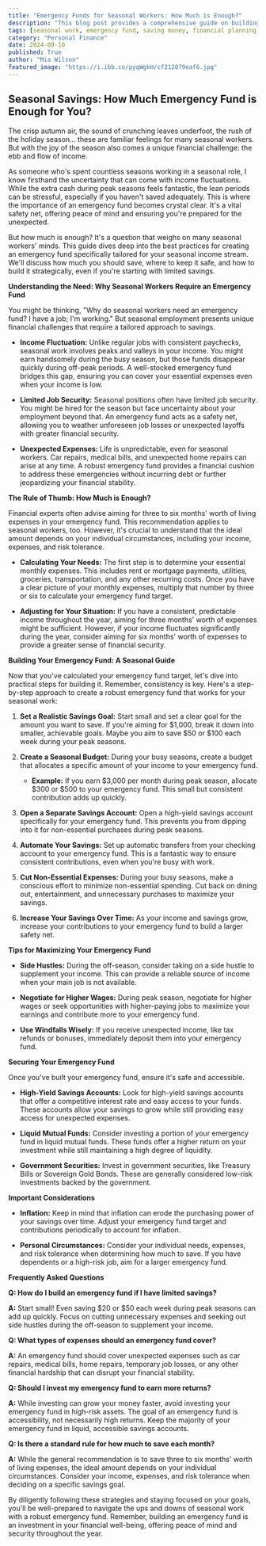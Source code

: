 ```yaml
---
title: "Emergency Funds for Seasonal Workers: How Much is Enough?"
description: "This blog post provides a comprehensive guide on building an emergency fund specifically tailored for seasonal workers. It explores why seasonal workers need emergency funds, how much to save, and practical strategies for building and maintaining a safety net."
tags: [seasonal work, emergency fund, saving money, financial planning, budgeting, personal finance, income fluctuation, financial security, seasonal employment, side hustle]
category: "Personal Finance"
date: 2024-09-10
published: True
author: "Mia Wilson"
featured_image: "https://i.ibb.co/pyqWgkH/cf212079eaf6.jpg"
---
```


##  Seasonal Savings: How Much Emergency Fund is Enough for You?

The crisp autumn air, the sound of crunching leaves underfoot, the rush of the holiday season... these are familiar feelings for many seasonal workers. But with the joy of the season also comes a unique financial challenge: the ebb and flow of income. 

As someone who's spent countless seasons working in a seasonal role, I know firsthand the uncertainty that can come with income fluctuations.  While the extra cash during peak seasons feels fantastic, the lean periods can be stressful, especially if you haven't saved adequately.  This is where the importance of an emergency fund becomes crystal clear.  It's a vital safety net, offering peace of mind and ensuring you're prepared for the unexpected.

But how much is enough?  It's a question that weighs on many seasonal workers' minds.  This guide dives deep into the best practices for creating an emergency fund specifically tailored for your seasonal income stream.  We'll discuss how much you should save, where to keep it safe, and how to build it strategically, even if you're starting with limited savings. 

**Understanding the Need: Why Seasonal Workers Require an Emergency Fund**

You might be thinking, "Why do seasonal workers need an emergency fund? I have a job; I'm working."  But seasonal employment presents unique financial challenges that require a tailored approach to savings.

* **Income Fluctuation:** Unlike regular jobs with consistent paychecks, seasonal work involves peaks and valleys in your income.  You might earn handsomely during the busy season, but those funds disappear quickly during off-peak periods.  A well-stocked emergency fund bridges this gap, ensuring you can cover your essential expenses even when your income is low.

* **Limited Job Security:** Seasonal positions often have limited job security.  You might be hired for the season but face uncertainty about your employment beyond that.  An emergency fund acts as a safety net, allowing you to weather unforeseen job losses or unexpected layoffs with greater financial security.

* **Unexpected Expenses:** Life is unpredictable, even for seasonal workers.  Car repairs, medical bills, and unexpected home repairs can arise at any time.  A robust emergency fund provides a financial cushion to address these emergencies without incurring debt or further jeopardizing your financial stability.

**The Rule of Thumb: How Much is Enough?**

Financial experts often advise aiming for three to six months' worth of living expenses in your emergency fund.  This recommendation applies to seasonal workers, too.  However, it's crucial to understand that the ideal amount depends on your individual circumstances, including your income, expenses, and risk tolerance.  

* **Calculating Your Needs:**  The first step is to determine your essential monthly expenses.  This includes rent or mortgage payments, utilities, groceries, transportation, and any other recurring costs.  Once you have a clear picture of your monthly expenses, multiply that number by three or six to calculate your emergency fund target. 

* **Adjusting for Your Situation:**  If you have a consistent, predictable income throughout the year, aiming for three months' worth of expenses might be sufficient.  However, if your income fluctuates significantly during the year, consider aiming for six months' worth of expenses to provide a greater sense of financial security.

**Building Your Emergency Fund: A Seasonal Guide**

Now that you've calculated your emergency fund target, let's dive into practical steps for building it.  Remember, consistency is key.  Here's a step-by-step approach to create a robust emergency fund that works for your seasonal work:

1. **Set a Realistic Savings Goal:**   Start small and set a clear goal for the amount you want to save. If you're aiming for $1,000, break it down into smaller, achievable goals. Maybe you aim to save $50 or $100 each week during your peak seasons.

2. **Create a Seasonal Budget:**   During your busy seasons, create a budget that allocates a specific amount of your income to your emergency fund.  

    * **Example:**  If you earn $3,000 per month during peak season, allocate $300 or $500 to your emergency fund. This small but consistent contribution adds up quickly.

3. **Open a Separate Savings Account:**  Open a high-yield savings account specifically for your emergency fund.  This prevents you from dipping into it for non-essential purchases during peak seasons.  

4. **Automate Your Savings:** Set up automatic transfers from your checking account to your emergency fund.  This is a fantastic way to ensure consistent contributions, even when you're busy with work.

5. **Cut Non-Essential Expenses:** During your busy seasons, make a conscious effort to minimize non-essential spending.  Cut back on dining out, entertainment, and unnecessary purchases to maximize your savings.  

6. **Increase Your Savings Over Time:**  As your income and savings grow, increase your contributions to your emergency fund to build a larger safety net.

**Tips for Maximizing Your Emergency Fund**

* **Side Hustles:**  During the off-season, consider taking on a side hustle to supplement your income. This can provide a reliable source of income when your main job is not available.

* **Negotiate for Higher Wages:**  During peak season, negotiate for higher wages or seek opportunities with higher-paying jobs to maximize your earnings and contribute more to your emergency fund.

* **Use Windfalls Wisely:**  If you receive unexpected income, like tax refunds or bonuses, immediately deposit them into your emergency fund.

**Securing Your Emergency Fund**

Once you've built your emergency fund, ensure it's safe and accessible.  

* **High-Yield Savings Accounts:**  Look for high-yield savings accounts that offer a competitive interest rate and easy access to your funds.  These accounts allow your savings to grow while still providing easy access for unexpected expenses.

* **Liquid Mutual Funds:** Consider investing a portion of your emergency fund in liquid mutual funds.  These funds offer a higher return on your investment while still maintaining a high degree of liquidity.

* **Government Securities:**  Invest in government securities, like Treasury Bills or Sovereign Gold Bonds.  These are generally considered low-risk investments backed by the government.

**Important Considerations**

* **Inflation:** Keep in mind that inflation can erode the purchasing power of your savings over time.  Adjust your emergency fund target and contributions periodically to account for inflation.

* **Personal Circumstances:**  Consider your individual needs, expenses, and risk tolerance when determining how much to save.  If you have dependents or a high-risk job, aim for a larger emergency fund.

**Frequently Asked Questions**

**Q: How do I build an emergency fund if I have limited savings?** 

**A:**  Start small!  Even saving $20 or $50 each week during peak seasons can add up quickly.  Focus on cutting unnecessary expenses and seeking out side hustles during the off-season to supplement your income.

**Q: What types of expenses should an emergency fund cover?**

**A:**  An emergency fund should cover unexpected expenses such as car repairs, medical bills, home repairs, temporary job losses, or any other financial hardship that can disrupt your financial stability.

**Q: Should I invest my emergency fund to earn more returns?**

**A:**  While investing can grow your money faster, avoid investing your emergency fund in high-risk assets.  The goal of an emergency fund is accessibility, not necessarily high returns.  Keep the majority of your emergency fund in liquid, accessible savings accounts.

**Q: Is there a standard rule for how much to save each month?**

**A:**  While the general recommendation is to save three to six months' worth of living expenses, the ideal amount depends on your individual circumstances.  Consider your income, expenses, and risk tolerance when deciding on a specific savings goal. 

By diligently following these strategies and staying focused on your goals, you'll be well-prepared to navigate the ups and downs of seasonal work with a robust emergency fund.  Remember, building an emergency fund is an investment in your financial well-being, offering peace of mind and security throughout the year.  